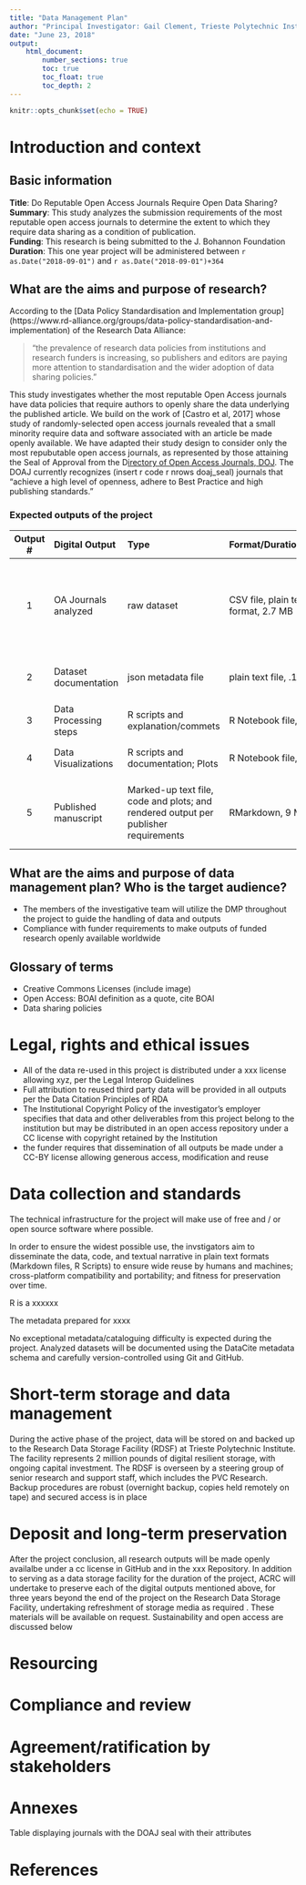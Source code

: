 ```yaml
---
title: "Data Management Plan"
author: "Principal Investigator: Gail Clement, Trieste Polytechnic Institute"
date: "June 23, 2018"
output: 
    html_document:
        number_sections: true
        toc: true
        toc_float: true
        toc_depth: 2
---
```


```r
knitr::opts_chunk$set(echo = TRUE)
```

# Introduction and context

## Basic information

**Title**: Do Reputable Open Access Journals Require Open Data Sharing?  
**Summary**: This study analyzes the submission requirements of the most reputable open access journals to determine the extent to which they require data sharing as a condition of publication.  
**Funding**: This research is being submitted to the J. Bohannon Foundation
**Duration**: This one year project will be administered between `r as.Date("2018-09-01")` and `r as.Date("2018-09-01")+364`  

## What are the aims and purpose of research?

According to the [Data Policy Standardisation and Implementation group]
(https://www.rd-alliance.org/groups/data-policy-standardisation-and-implementation) of the Research Data Alliance:

>"the prevalence of research data policies from institutions and research funders is increasing, so publishers and editors are paying more attention to  standardisation and the wider adoption of data sharing policies."

This study investigates whether the most reputable Open Access journals have data policies that require authors to openly share the data underlying the published article. We build on the work of [Castro et al, 2017] whose study of randomly-selected open access journals revealed that a small minority require data and software associated with an article be made openly available. We have adapted their study design to consider only the most repubutable open access journals, as represented by those attaining the Seal of Approval from the D[irectory of Open Access Journals, DOJ](http://doaj.org). The DOAJ currently recognizes (insert r code r nrows doaj_seal) journals that "achieve a high level of openness, adhere to Best Practice and high publishing standards." 


### Expected outputs of the project

| Output # | Digital Output | Type  | Format/Duration/size | Planned access|
|:------:|:-----|:---------|:------|:---------|
|  1 | OA Journals analyzed  | raw dataset | CSV file, plain text format, 2.7 MB   | GitHub public repository, Zenodo public repository, DataCite API |
| 2 | Dataset documentation | json metadata file | plain text file, .1 MB | Datacite API, Repository export |
| 3 | Data Processing steps  | R scripts and explanation/commets | R Notebook file, 1 MB | GitHub public repository |
| 4 | Data Visualizations  | R scripts and documentation; Plots | R Notebook file, 4 MB | GitHub public repository |
| 5 | Published manuscript | Marked-up text file, code and plots; and rendered output per publisher requirements  | RMarkdown, 9 MB | Publisher website (open access); Preprint server |


## What are the aims and purpose of data management plan? Who is the target audience?

- The members of the investigative team will utilize the DMP throughout the project to guide the handling of data and outputs 
- Compliance with funder requirements to make outputs of funded research openly available worldwide


## Glossary of terms

- Creative Commons Licenses (include image)
- Open Access: BOAI definition as a quote, cite BOAI
- Data sharing policies 


# Legal, rights and ethical issues

- All of the data re-used in this project is distributed under a xxx license allowing xyz, per the Legal Interop Guidelines 
- Full attribution to reused third party data will be provided in all outputs per the Data Citation Principles of RDA
- The Institutional Copyright Policy of the investigator's employer specifies that data and other deliverables from this project belong to the institution but may be distributed in an open access repository under a CC license with copyright retained by the Institution 
- the funder requires that dissemination of all outputs be made under a CC-BY license allowing generous access, modification and reuse

# Data collection and standards

The  technical  infrastructure  for  the  project  will  make  use  of  free  and  /  or  open  source 
software  where  possible.

In order to ensure the widest possible use, the invstigators aim to disseminate the data, code, and textual narrative in plain text formats (Markdown files, R Scripts) to ensure wide reuse by humans and machines; cross-platform compatibility and portability; and fitness for preservation over time.

 R is a xxxxxx

The metadata prepared for xxxx

No exceptional metadata/cataloguing difficulty is expected during the project. Analyzed datasets will be documented using the DataCite metadata schema and carefully version-controlled using Git and GitHub.

# Short-term storage and data management

During the active phase of the project, data will be stored on and backed up to the Research Data Storage Facility (RDSF) at Trieste Polytechnic Institute.
The facility represents 2 million pounds of digital resilient storage, with ongoing capital investment. The RDSF 
is overseen by a steering group of senior research and
support staff, which includes the PVC Research. 
Backup procedures are robust (overnight backup, copies held remotely on 
tape) and secured access is in 
place

# Deposit and long-term preservation

After the project conclusion, all research outputs will be made openly availalbe under a cc license in GitHub and in the xxx Repository. In addition to serving as a data storage facility for the duration of the project, ACRC will undertake to preserve each of the digital outputs mentioned above, 
for three years beyond the end of the project
on the Research Data Storage Facility, undertaking 
refreshment of storage media as required
.
These materials will be available on request. Sustainability and open access are discussed below

# Resourcing

# Compliance and review

# Agreement/ratification by stakeholders

# Annexes

Table displaying journals with the DOAJ seal with their attributes

# References

